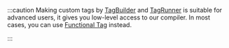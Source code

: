 :::caution
Making custom tags by [TagBuilder](./tag-builder) and [TagRunner](./tag-runner) is suitable for advanced users, it gives you low-level access to our compiler. In most cases, you can use [Functional Tag](../tag#create-custom-tags-with-function-extensions) instead.

:::
